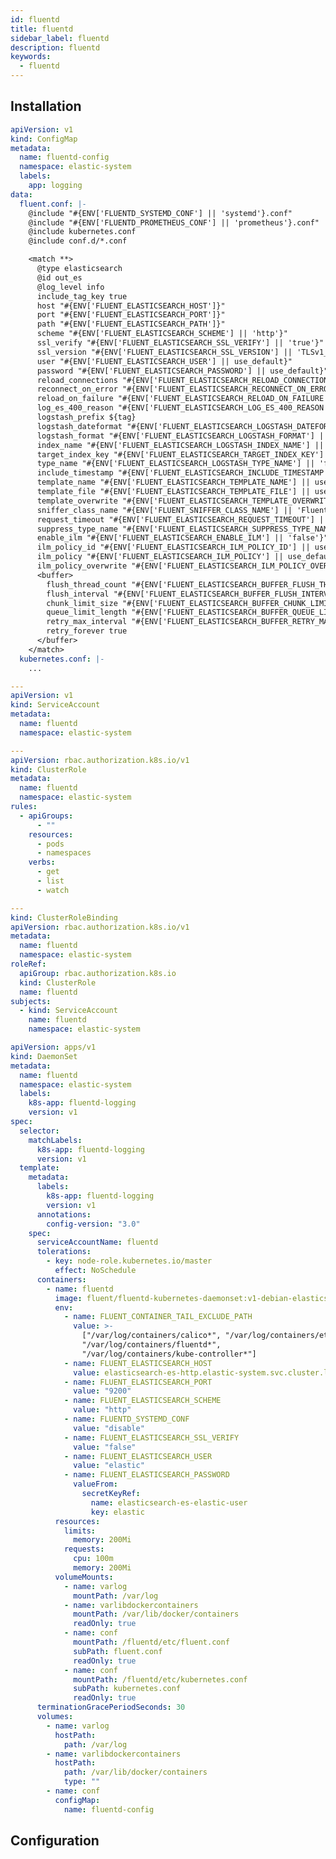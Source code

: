 ```yaml
---
id: fluentd
title: fluentd
sidebar_label: fluentd
description: fluentd
keywords:
  - fluentd
---
```


## Installation

```yaml title="monitoring/eck/fluentd/fluentd-config.yaml"
apiVersion: v1
kind: ConfigMap
metadata:
  name: fluentd-config
  namespace: elastic-system
  labels:
    app: logging
data:
  fluent.conf: |-
    @include "#{ENV['FLUENTD_SYSTEMD_CONF'] || 'systemd'}.conf"
    @include "#{ENV['FLUENTD_PROMETHEUS_CONF'] || 'prometheus'}.conf"
    @include kubernetes.conf
    @include conf.d/*.conf

    <match **>
      @type elasticsearch
      @id out_es
      @log_level info
      include_tag_key true
      host "#{ENV['FLUENT_ELASTICSEARCH_HOST']}"
      port "#{ENV['FLUENT_ELASTICSEARCH_PORT']}"
      path "#{ENV['FLUENT_ELASTICSEARCH_PATH']}"
      scheme "#{ENV['FLUENT_ELASTICSEARCH_SCHEME'] || 'http'}"
      ssl_verify "#{ENV['FLUENT_ELASTICSEARCH_SSL_VERIFY'] || 'true'}"
      ssl_version "#{ENV['FLUENT_ELASTICSEARCH_SSL_VERSION'] || 'TLSv1_2'}"
      user "#{ENV['FLUENT_ELASTICSEARCH_USER'] || use_default}"
      password "#{ENV['FLUENT_ELASTICSEARCH_PASSWORD'] || use_default}"
      reload_connections "#{ENV['FLUENT_ELASTICSEARCH_RELOAD_CONNECTIONS'] || 'false'}"
      reconnect_on_error "#{ENV['FLUENT_ELASTICSEARCH_RECONNECT_ON_ERROR'] || 'true'}"
      reload_on_failure "#{ENV['FLUENT_ELASTICSEARCH_RELOAD_ON_FAILURE'] || 'true'}"
      log_es_400_reason "#{ENV['FLUENT_ELASTICSEARCH_LOG_ES_400_REASON'] || 'false'}"
      logstash_prefix ${tag}
      logstash_dateformat "#{ENV['FLUENT_ELASTICSEARCH_LOGSTASH_DATEFORMAT'] || '%Y.%m'}"
      logstash_format "#{ENV['FLUENT_ELASTICSEARCH_LOGSTASH_FORMAT'] || 'true'}"
      index_name "#{ENV['FLUENT_ELASTICSEARCH_LOGSTASH_INDEX_NAME'] || 'logstash'}"
      target_index_key "#{ENV['FLUENT_ELASTICSEARCH_TARGET_INDEX_KEY'] || use_nil}"
      type_name "#{ENV['FLUENT_ELASTICSEARCH_LOGSTASH_TYPE_NAME'] || 'fluentd'}"
      include_timestamp "#{ENV['FLUENT_ELASTICSEARCH_INCLUDE_TIMESTAMP'] || 'false'}"
      template_name "#{ENV['FLUENT_ELASTICSEARCH_TEMPLATE_NAME'] || use_nil}"
      template_file "#{ENV['FLUENT_ELASTICSEARCH_TEMPLATE_FILE'] || use_nil}"
      template_overwrite "#{ENV['FLUENT_ELASTICSEARCH_TEMPLATE_OVERWRITE'] || use_default}"
      sniffer_class_name "#{ENV['FLUENT_SNIFFER_CLASS_NAME'] || 'Fluent::Plugin::ElasticsearchSimpleSniffer'}"
      request_timeout "#{ENV['FLUENT_ELASTICSEARCH_REQUEST_TIMEOUT'] || '5s'}"
      suppress_type_name "#{ENV['FLUENT_ELASTICSEARCH_SUPPRESS_TYPE_NAME'] || 'true'}"
      enable_ilm "#{ENV['FLUENT_ELASTICSEARCH_ENABLE_ILM'] || 'false'}"
      ilm_policy_id "#{ENV['FLUENT_ELASTICSEARCH_ILM_POLICY_ID'] || use_default}"
      ilm_policy "#{ENV['FLUENT_ELASTICSEARCH_ILM_POLICY'] || use_default}"
      ilm_policy_overwrite "#{ENV['FLUENT_ELASTICSEARCH_ILM_POLICY_OVERWRITE'] || 'false'}"
      <buffer>
        flush_thread_count "#{ENV['FLUENT_ELASTICSEARCH_BUFFER_FLUSH_THREAD_COUNT'] || '8'}"
        flush_interval "#{ENV['FLUENT_ELASTICSEARCH_BUFFER_FLUSH_INTERVAL'] || '5s'}"
        chunk_limit_size "#{ENV['FLUENT_ELASTICSEARCH_BUFFER_CHUNK_LIMIT_SIZE'] || '2M'}"
        queue_limit_length "#{ENV['FLUENT_ELASTICSEARCH_BUFFER_QUEUE_LIMIT_LENGTH'] || '32'}"
        retry_max_interval "#{ENV['FLUENT_ELASTICSEARCH_BUFFER_RETRY_MAX_INTERVAL'] || '30'}"
        retry_forever true
      </buffer>
    </match>
  kubernetes.conf: |-
    ...
```

```yaml title="monitoring/eck/fluentd/fluentd-sa.yaml"
---
apiVersion: v1
kind: ServiceAccount
metadata:
  name: fluentd
  namespace: elastic-system

---
apiVersion: rbac.authorization.k8s.io/v1
kind: ClusterRole
metadata:
  name: fluentd
  namespace: elastic-system
rules:
  - apiGroups:
      - ""
    resources:
      - pods
      - namespaces
    verbs:
      - get
      - list
      - watch

---
kind: ClusterRoleBinding
apiVersion: rbac.authorization.k8s.io/v1
metadata:
  name: fluentd
  namespace: elastic-system
roleRef:
  apiGroup: rbac.authorization.k8s.io
  kind: ClusterRole
  name: fluentd
subjects:
  - kind: ServiceAccount
    name: fluentd
    namespace: elastic-system
```

```yaml title="monitoring/eck/fluentd/fluentd.yaml"
apiVersion: apps/v1
kind: DaemonSet
metadata:
  name: fluentd
  namespace: elastic-system
  labels:
    k8s-app: fluentd-logging
    version: v1
spec:
  selector:
    matchLabels:
      k8s-app: fluentd-logging
      version: v1
  template:
    metadata:
      labels:
        k8s-app: fluentd-logging
        version: v1
      annotations:
        config-version: "3.0"
    spec:
      serviceAccountName: fluentd
      tolerations:
        - key: node-role.kubernetes.io/master
          effect: NoSchedule
      containers:
        - name: fluentd
          image: fluent/fluentd-kubernetes-daemonset:v1-debian-elasticsearch
          env:
            - name: FLUENT_CONTAINER_TAIL_EXCLUDE_PATH
              value: >-
                ["/var/log/containers/calico*", "/var/log/containers/etcd*",
                "/var/log/containers/fluentd*",
                "/var/log/containers/kube-controller*"]
            - name: FLUENT_ELASTICSEARCH_HOST
              value: elasticsearch-es-http.elastic-system.svc.cluster.local
            - name: FLUENT_ELASTICSEARCH_PORT
              value: "9200"
            - name: FLUENT_ELASTICSEARCH_SCHEME
              value: "http"
            - name: FLUENTD_SYSTEMD_CONF
              value: "disable"
            - name: FLUENT_ELASTICSEARCH_SSL_VERIFY
              value: "false"
            - name: FLUENT_ELASTICSEARCH_USER
              value: "elastic"
            - name: FLUENT_ELASTICSEARCH_PASSWORD
              valueFrom:
                secretKeyRef:
                  name: elasticsearch-es-elastic-user
                  key: elastic
          resources:
            limits:
              memory: 200Mi
            requests:
              cpu: 100m
              memory: 200Mi
          volumeMounts:
            - name: varlog
              mountPath: /var/log
            - name: varlibdockercontainers
              mountPath: /var/lib/docker/containers
              readOnly: true
            - name: conf
              mountPath: /fluentd/etc/fluent.conf
              subPath: fluent.conf
              readOnly: true
            - name: conf
              mountPath: /fluentd/etc/kubernetes.conf
              subPath: kubernetes.conf
              readOnly: true
      terminationGracePeriodSeconds: 30
      volumes:
        - name: varlog
          hostPath:
            path: /var/log
        - name: varlibdockercontainers
          hostPath:
            path: /var/lib/docker/containers
            type: ""
        - name: conf
          configMap:
            name: fluentd-config
```

## Configuration
